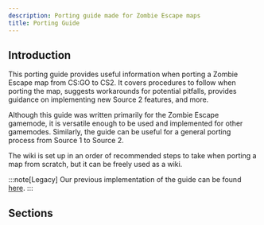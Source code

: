 ```yaml
---
description: Porting guide made for Zombie Escape maps
title: Porting Guide
---
```


## Introduction

This porting guide provides useful information when porting a Zombie Escape map from CS:GO to CS2. It covers procedures to follow when porting the map, suggests workarounds for potential pitfalls, provides guidance on implementing new Source 2 features, and more.

Although this guide was written primarily for the Zombie Escape gamemode, it is versatile enough to be used and implemented for other gamemodes. Similarly, the guide can be useful for a general porting process from Source 1 to Source 2.

The wiki is set up in an order of recommended steps to take when porting a map from scratch, but it can be freely used as a wiki.

:::note[Legacy]
Our previous implementation of the guide can be found [here](https://docs.google.com/document/d/1buKzjP-2com9GcXVxCfyRBi6sDiKmzMoVy9RNbYQqIo).
:::

## Sections


<DocCardList />